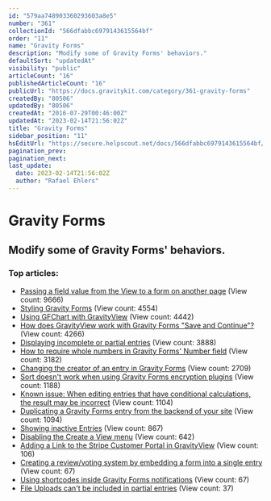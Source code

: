 ```yaml
---
id: "579aa748903360293603a8e5"
number: "361"
collectionId: "566dfabbc6979143615564bf"
order: "11"
name: "Gravity Forms"
description: "Modify some of Gravity Forms' behaviors."
defaultSort: "updatedAt"
visibility: "public"
articleCount: "16"
publishedArticleCount: "16"
publicUrl: "https://docs.gravitykit.com/category/361-gravity-forms"
createdBy: "80506"
updatedBy: "80506"
createdAt: "2016-07-29T00:46:00Z"
updatedAt: "2023-02-14T21:56:02Z"
title: "Gravity Forms"
sidebar_position: "11"
hsEditUrl: "https://secure.helpscout.net/docs/566dfabbc6979143615564bf/article/579aa748903360293603a8e5"
pagination_prev: 
pagination_next: 
last_update:
  date: 2023-02-14T21:56:02Z
  author: "Rafael Ehlers"
---
```


# Gravity Forms

## Modify some of Gravity Forms' behaviors.

### Top articles: 

- [Passing a field value from the View to a form on another page](107-passing-a-field-value-from-the-view-to-a-form-on-another-page) (View count: 9666)
- [Styling Gravity Forms](589-styling-gravity-forms) (View count: 4554)
- [Using GFChart with GravityView](177-using-gfchart-with-gravityview) (View count: 4442)
- [How does GravityView work with Gravity Forms "Save and Continue"?](279-how-does-gravityview-work-with-gravity-forms-save-and-continue) (View count: 4266)
- [Displaying incomplete or partial entries](466-save-and-continue-partial-entries) (View count: 3888)
- [How to require whole numbers in Gravity Forms' Number field](585-gravity-forms-integers) (View count: 3182)
- [Changing the creator of an entry in Gravity Forms](110-changing-the-creator-of-an-entry-in-gravity-forms) (View count: 2709)
- [Sort doesn't work when using Gravity Forms encryption plugins](310-sort-doesnt-work-when-using-gravity-forms-encryption-plugins) (View count: 1188)
- [Known issue: When editing entries that have conditional calculations, the result may be incorrect](448-known-issue-when-editing-entries-that-have-conditional-calculations-the-result-may-be-incorrect) (View count: 1104)
- [Duplicating a Gravity Forms entry from the backend of your site](675-duplicate-gravity-forms-entry) (View count: 1094)
- [Showing inactive Entries](65-showing-inactive-entries) (View count: 867)
- [Disabling the Create a View menu](61-disabling-the-create-a-view-menu) (View count: 642)
- [Adding a Link to the Stripe Customer Portal in GravityView](836-stripe-customer-portal) (View count: 106)
- [Creating a review/voting system by embedding a form into a single entry](860-creating-a-review-voting-system-by-embedding-a-form-into-a-single-entry) (View count: 67)
- [Using shortcodes inside Gravity Forms notifications](891-using-shortcodes-inside-gravity-forms-notifications) (View count: 67)
- [File Uploads can't be included in partial entries](871-file-uploads-cant-be-included-in-partial-entries) (View count: 37)



